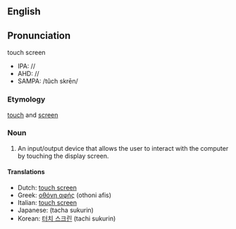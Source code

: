 {{Wikipedia}}
==English==
==Pronunciation==
touch screen
*IPA: //
*AHD: //
*SAMPA: /tûch skrēn/

=== Etymology ===

[[touch]] and [[screen]]

=== Noun ===
#An input/output device that allows the user to interact with the computer by touching the display screen.

==== Translations ====
*Dutch: [[touch screen]]
*Greek: [[οθόνη αφής]] (othoni afis)
*Italian: [[touch screen]]
*Japanese: [[]] (tacha sukurin)
*Korean: [[터치 스크린]] (tachi sukurin)